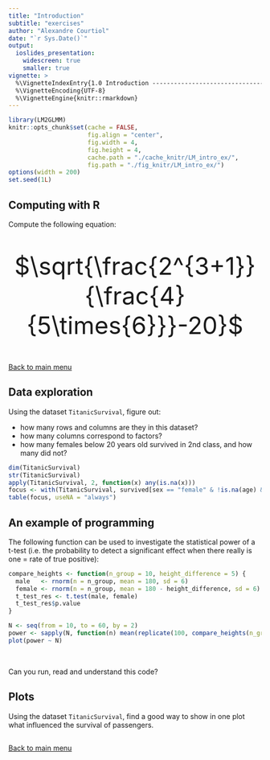 ```yaml
---
title: "Introduction"
subtitle: "exercises"
author: "Alexandre Courtiol"
date: "`r Sys.Date()`"
output:
  ioslides_presentation:
    widescreen: true
    smaller: true
vignette: >
  %\VignetteIndexEntry{1.0 Introduction -------------------------------------------------exercises}
  %\VignetteEncoding{UTF-8}
  %\VignetteEngine{knitr::rmarkdown}
---
```


```r
library(LM2GLMM)
knitr::opts_chunk$set(cache = FALSE,
                      fig.align = "center",
                      fig.width = 4,
                      fig.height = 4,
                      cache.path = "./cache_knitr/LM_intro_ex/",
                      fig.path = "./fig_knitr/LM_intro_ex/")
options(width = 200)
set.seed(1L)
```

## Computing with R

Compute the following equation:

<br>

<center><font size="8"> $\sqrt{\frac{2^{3+1}}{\frac{4}{5\times{6}}}-20}$ </font></center>

<br>

<div align="right">
[Back to main menu](./Title.html#2)
</div>


## Data exploration

Using the dataset `TitanicSurvival`, figure out: 

- how many rows and columns are they in this dataset?
- how many columns correspond to factors?
- how many females below 20 years old survived in 2nd class, and how many did not?

```r
dim(TitanicSurvival)
str(TitanicSurvival)
apply(TitanicSurvival, 2, function(x) any(is.na(x)))
focus <- with(TitanicSurvival, survived[sex == "female" & !is.na(age) & age < 20 & passengerClass == "2nd"])
table(focus, useNA = "always")
```


## An example of programming

The following function can be used to investigate the statistical power of a t-test (i.e. the probability to detect a significant effect when there really is one = rate of true positive):

```r
compare_heights <- function(n_group = 10, height_difference = 5) {
  male   <- rnorm(n = n_group, mean = 180, sd = 6)
  female <- rnorm(n = n_group, mean = 180 - height_difference, sd = 6)
  t_test_res <- t.test(male, female)
  t_test_res$p.value
}

N <- seq(from = 10, to = 60, by = 2)
power <- sapply(N, function(n) mean(replicate(100, compare_heights(n_group = n)) <= 0.05))
plot(power ~ N)
```

<br>

Can you run, read and understand this code?


## Plots

Using the dataset `TitanicSurvival`, find a good way to show in one plot what influenced the survival of passengers.


##

<div align="right">
[Back to main menu](./Title.html#2)
</div>
